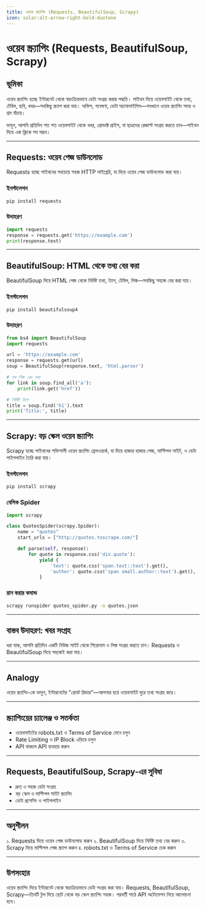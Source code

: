 ```yaml
---
title: ওয়েব স্ক্র্যাপিং (Requests, BeautifulSoup, Scrapy)
icon: solar:alt-arrow-right-bold-duotone
---
```


# ওয়েব স্ক্র্যাপিং (Requests, BeautifulSoup, Scrapy)

## ভূমিকা

ওয়েব স্ক্র্যাপিং হচ্ছে ইন্টারনেট থেকে স্বয়ংক্রিয়ভাবে ডেটা সংগ্রহ করার পদ্ধতি। পাইথন দিয়ে ওয়েবসাইট থেকে তথ্য, টেবিল, ছবি, খবর—সবকিছু স্ক্র্যাপ করা যায়। অফিস, গবেষণা, ডেটা অ্যানালাইসিস—সবখানে ওয়েব স্ক্র্যাপিং সময় ও শ্রম বাঁচায়।

ভাবুন, আপনি প্রতিদিন শত শত ওয়েবসাইট থেকে খবর, প্রোডাক্ট প্রাইস, বা ছাত্রদের রেজাল্ট সংগ্রহ করতে চান—পাইথন দিয়ে এক ক্লিকে সব সম্ভব।

---

## Requests: ওয়েব পেজ ডাউনলোড

Requests হচ্ছে পাইথনের সবচেয়ে সহজ HTTP লাইব্রেরি, যা দিয়ে ওয়েব পেজ ডাউনলোড করা যায়।

### ইনস্টলেশন

```bash
pip install requests
```

### উদাহরণ

```python
import requests
response = requests.get('https://example.com')
print(response.text)
```

---

## BeautifulSoup: HTML থেকে তথ্য বের করা

BeautifulSoup দিয়ে HTML পেজ থেকে নির্দিষ্ট তথ্য, ট্যাগ, টেবিল, লিঙ্ক—সবকিছু সহজে বের করা যায়।

### ইনস্টলেশন

```bash
pip install beautifulsoup4
```

### উদাহরণ

```python
from bs4 import BeautifulSoup
import requests

url = 'https://example.com'
response = requests.get(url)
soup = BeautifulSoup(response.text, 'html.parser')

# সব লিঙ্ক বের করা
for link in soup.find_all('a'):
    print(link.get('href'))

# নির্দিষ্ট ট্যাগ
title = soup.find('h1').text
print('Title:', title)
```

---

## Scrapy: বড় স্কেল ওয়েব স্ক্র্যাপিং

Scrapy হচ্ছে পাইথনের শক্তিশালী ওয়েব স্ক্র্যাপিং ফ্রেমওয়ার্ক, যা দিয়ে হাজার হাজার পেজ, মাল্টিপল সাইট, ও ডেটা পাইপলাইন তৈরি করা যায়।

### ইনস্টলেশন

```bash
pip install scrapy
```

### বেসিক Spider

```python
import scrapy

class QuotesSpider(scrapy.Spider):
    name = "quotes"
    start_urls = ["http://quotes.toscrape.com/"]

    def parse(self, response):
        for quote in response.css('div.quote'):
            yield {
                'text': quote.css('span.text::text').get(),
                'author': quote.css('span small.author::text').get(),
            }
```

### রান করার কমান্ড

```bash
scrapy runspider quotes_spider.py -o quotes.json
```

---

## বাস্তব উদাহরণ: খবর সংগ্রহ

ধরা যাক, আপনি প্রতিদিন একটি নিউজ সাইট থেকে শিরোনাম ও লিঙ্ক সংগ্রহ করতে চান। Requests ও BeautifulSoup দিয়ে সহজেই করা যায়।

---

## Analogy

ওয়েব স্ক্র্যাপিং-কে ভাবুন, ইন্টারনেটের "রোবট রিডার"—আপনার হয়ে ওয়েবসাইট ঘুরে তথ্য সংগ্রহ করে।

---

## স্ক্র্যাপিংয়ের চ্যালেঞ্জ ও সতর্কতা

- ওয়েবসাইটের robots.txt ও Terms of Service মেনে চলুন
- Rate Limiting ও IP Block এড়িয়ে চলুন
- API থাকলে API ব্যবহার করুন

---

## Requests, BeautifulSoup, Scrapy-এর সুবিধা

- দ্রুত ও সহজ ডেটা সংগ্রহ
- বড় স্কেল ও মাল্টিপল সাইট স্ক্র্যাপিং
- ডেটা প্রসেসিং ও পাইপলাইন

---

## অনুশীলন

১. Requests দিয়ে ওয়েব পেজ ডাউনলোড করুন
২. BeautifulSoup দিয়ে নির্দিষ্ট তথ্য বের করুন
৩. Scrapy দিয়ে মাল্টিপল পেজ স্ক্র্যাপ করুন
৪. robots.txt ও Terms of Service চেক করুন

---

## উপসংহার

ওয়েব স্ক্র্যাপিং দিয়ে ইন্টারনেট থেকে স্বয়ংক্রিয়ভাবে ডেটা সংগ্রহ করা যায়। Requests, BeautifulSoup, Scrapy—তিনটি টুল দিয়ে ছোট থেকে বড় স্কেল স্ক্র্যাপিং সহজ। পরবর্তী পাঠে API অটোমেশন নিয়ে আলোচনা হবে।
